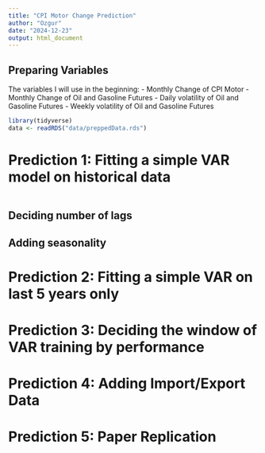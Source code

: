 ```yaml
---
title: "CPI Motor Change Prediction"
author: "Ozgur"
date: "2024-12-23"
output: html_document
---
```


## Preparing Variables

The variables I will use in the beginning:
  - Monthly Change of CPI Motor
  - Monthly Change of Oil and Gasoline Futures
  - Daily volatility of Oil and Gasoline Futures
  - Weekly volatility of Oil and Gasoline Futures 

```r
library(tidyverse)
data <- readRDS("data/preppedData.rds")
```

# Prediction 1: Fitting a simple VAR model on historical data

```r

```


## Deciding number of lags 

## Adding seasonality

# Prediction 2: Fitting a simple VAR on last 5 years only

# Prediction 3: Deciding the window of VAR training by performance

# Prediction 4: Adding Import/Export Data

# Prediction 5: Paper Replication
